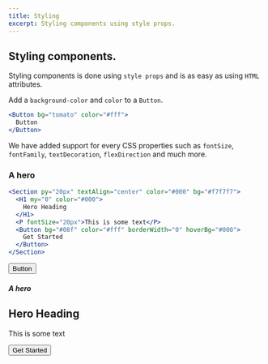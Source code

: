 ```yaml
---
title: Styling
excerpt: Styling components using style props.
---
```


<Div>

## Styling components.

Styling components is done using `style props` and is as easy as using `HTML` attributes.

Add a `background-color` and `color` to a `Button`.

```jsx
<Button bg="tomato" color="#fff">
  Button
</Button>
```

<Block src="callout">

We have added support for every CSS properties such as `fontSize`, `fontFamily`, `textDecoration`, `flexDirection` and much more.

</Block>

### A hero

```jsx
<Section py="20px" textAlign="center" color="#000" bg="#f7f7f7">
  <H1 my="0" color="#000">
    Hero Heading
  </H1>
  <P fontSize="20px">This is some text</P>
  <Button bg="#08f" color="#fff" borderWidth="0" hoverBg="#000">
    Get Started
  </Button>
</Section>
```

</Div>

<Div>

<Button bg="tomato" color="#fff" mt="10">
  Button
</Button>

##### A hero

<Section py="20px" textAlign="center" color="#000" bg="#f7f7f7" mt="10">
  <H1 my="0" color="#000">
    Hero Heading
  </H1>
  <P fontSize="20px">This is some text</P>
  <Button bg="#08f" color="#fff" borderWidth="0" hoverBg="#000">
    Get Started
  </Button>
</Section>

</Div>
